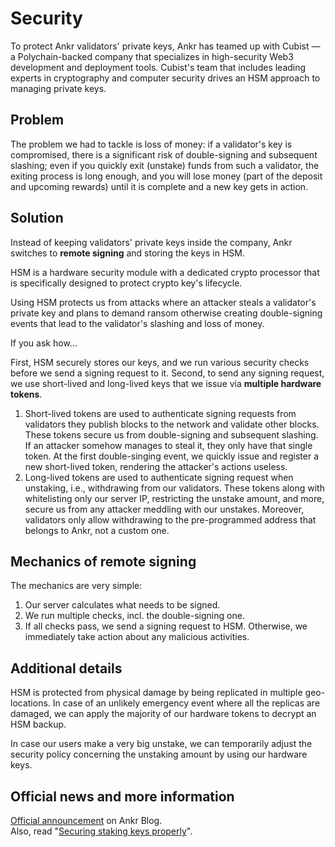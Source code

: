 # Security

To protect Ankr validators' private keys, Ankr has teamed up with Cubist — a Polychain-backed company that specializes in high-security Web3 development and deployment tools. Cubist's team that includes leading experts in cryptography and computer security drives an HSM approach to managing private keys.

## Problem
The problem we had to tackle is loss of money: if a validator's key is compromised, there is a significant risk of double-signing and subsequent slashing; even if you quickly exit (unstake) funds from such a validator, the exiting process is long enough, and you will lose money (part of the deposit and upcoming rewards) until it is complete and a new key gets in action.

## Solution
Instead of keeping validators' private keys inside the company, Ankr switches to **remote signing** and storing the keys in HSM.

HSM is a hardware security module with a dedicated crypto processor that is specifically designed to protect crypto key's lifecycle.

Using HSM protects us from attacks where an attacker steals a validator's private key and plans to demand ransom otherwise creating double-signing events that lead to the validator's slashing and loss of money.

If you ask how...

First, HSM securely stores our keys, and we run various security checks before we send a signing request to it.
Second, to send any signing request, we use short-lived and long-lived keys that we issue via **multiple hardware tokens**.
1. Short-lived tokens are used to authenticate signing requests from validators they publish blocks to the network and validate other blocks. These tokens secure us from double-signing and subsequent slashing. If an attacker somehow manages to steal it, they only have that single token. At the first double-singing event, we quickly issue and register a new short-lived token, rendering the attacker's actions useless.
2. Long-lived tokens are used to authenticate signing request when unstaking, i.e., withdrawing from our validators. These tokens along with whitelisting only our server IP, restricting the unstake amount, and more, secure us from any attacker meddling with our unstakes. Moreover, validators only allow withdrawing to the pre-programmed address that belongs to Ankr, not a custom one.

## Mechanics of remote signing
The mechanics are very simple:
1. Our server calculates what needs to be signed.
2. We run multiple checks, incl. the double-signing one.
3. If all checks pass, we send a signing request to HSM. Otherwise, we immediately take action about any malicious activities.

## Additional details
HSM is protected from physical damage by being replicated in multiple geo-locations. In case of an unlikely emergency event where all the replicas are damaged, we can apply the majority of our hardware tokens to decrypt an HSM backup.

In case our users make a very big unstake, we can temporarily adjust the security policy concerning the unstaking amount by using our hardware keys.

## Official news and more information
[Official announcement](https://www.ankr.com/blog/securing-upcoming-eth-withdrawals-with-cubist/?search=cubist&page=1) on Ankr Blog.<br/>
Also, read "[Securing staking keys properly](https://cubist.dev/blog/staking-keys-status-quo)".



